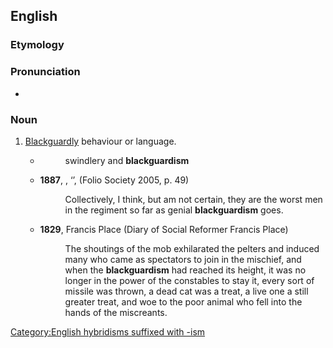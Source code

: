 ==English==

===Etymology===
{{suffix|en|blackguard|ism}}

===Pronunciation===
* {{IPA|en|/ˈblæɡərˌdɪzəm/}}

===Noun===
{{en-noun|~}}

# [[blackguardly|Blackguardly]] behaviour or language.
#* {{RQ:Carlyle FR}}
#*: swindlery and '''blackguardism'''
#* '''1887''', {{w|Rudyard Kipling}}, ‘{{w|The Three Musketeers (short story)|The Three Musketeers}}’, ''{{w|Plain Tales from the Hills}}'' (Folio Society 2005, p. 49)
#*: Collectively, I think, but am not certain, they are the worst men in the regiment so far as genial '''blackguardism''' goes.
#* '''1829''', Francis Place (Diary of Social Reformer Francis Place)
#*: The shoutings of the mob exhilarated the pelters and induced many who came as spectators to join in the mischief, and when the '''blackguardism''' had reached its height, it was no longer in the power of the constables to stay it, every sort of missile was thrown, a dead cat was a treat, a live one a still greater treat, and woe to the poor animal who fell into the hands of the miscreants.

[[Category:English hybridisms suffixed with -ism]]